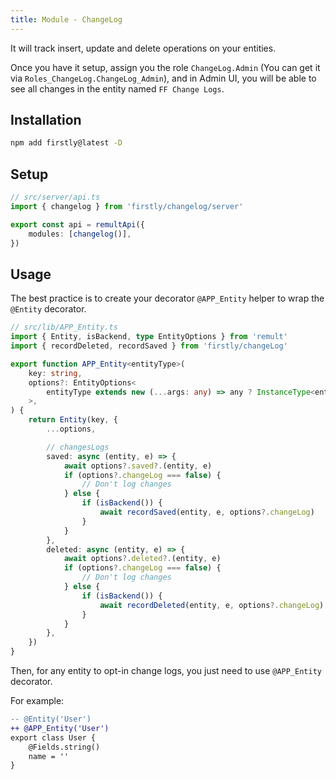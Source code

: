 ```yaml
---
title: Module - ChangeLog
---
```


It will track insert, update and delete operations on your entities.

Once you have it setup, assign you the role `ChangeLog.Admin` (You can get it via
`Roles_ChangeLog.ChangeLog_Admin`), and in Admin UI, you will be able to see all changes in the
entity named `FF Change Logs`.

## Installation

```bash
npm add firstly@latest -D
```

## Setup

```ts
// src/server/api.ts
import { changelog } from 'firstly/changelog/server'

export const api = remultApi({
	modules: [changelog()],
})
```

## Usage

The best practice is to create your decorator `@APP_Entity` helper to wrap the `@Entity` decorator.

```ts
// src/lib/APP_Entity.ts
import { Entity, isBackend, type EntityOptions } from 'remult'
import { recordDeleted, recordSaved } from 'firstly/changeLog'

export function APP_Entity<entityType>(
	key: string,
	options?: EntityOptions<
		entityType extends new (...args: any) => any ? InstanceType<entityType> : entityType
	>,
) {
	return Entity(key, {
		...options,

		// changesLogs
		saved: async (entity, e) => {
			await options?.saved?.(entity, e)
			if (options?.changeLog === false) {
				// Don't log changes
			} else {
				if (isBackend()) {
					await recordSaved(entity, e, options?.changeLog)
				}
			}
		},
		deleted: async (entity, e) => {
			await options?.deleted?.(entity, e)
			if (options?.changeLog === false) {
				// Don't log changes
			} else {
				if (isBackend()) {
					await recordDeleted(entity, e, options?.changeLog)
				}
			}
		},
	})
}
```

Then, for any entity to opt-in change logs, you just need to use `@APP_Entity` decorator.

For example:

```diff
-- @Entity('User')
++ @APP_Entity('User')
export class User {
	@Fields.string()
	name = ''
}
```
